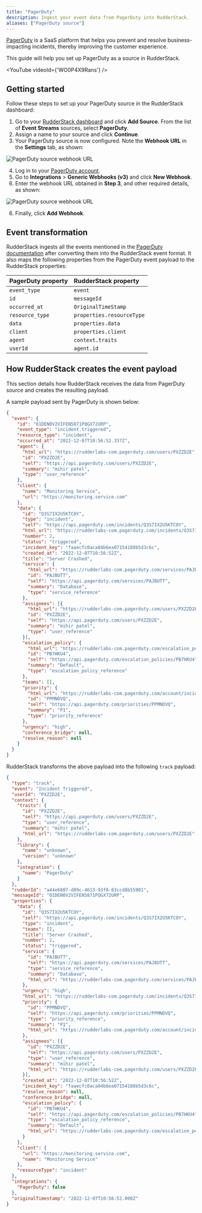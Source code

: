 ```yaml
---
title: "PagerDuty"
description: Ingest your event data from PagerDuty into RudderStack.
aliases: ["PagerDuty source"]
---
```


[PagerDuty](https://www.PagerDuty.com/) is a SaaS platform that helps you prevent and resolve business-impacting incidents, thereby improving the customer experience.

This guide will help you set up PagerDuty as a source in RudderStack.

<YouTube
  videoId={'WO0P4X9Rans'}
/>

## Getting started

Follow these steps to set up your PagerDuty source in the RudderStack dashboard:

1. Go to your [RudderStack dashboard](https://app.rudderstack.com/) and click **Add Source**. From the list of **Event Streams** sources, select **PagerDuty**.
2. Assign a name to your source and click **Continue**.
3. Your PagerDuty source is now configured. Note the **Webhook URL** in the **Settings** tab, as shown:

<img src="../../../assets/event-stream-sources/pagerduty-source.png" alt="PagerDuty source webhook URL" />

4. Log in to your <a href="https://app.pagerduty.com/">PagerDuty account</a>. 
5. Go to **Integrations** > **Generic Webhooks (v3)** and click **New Webhook**. 
6. Enter the webhook URL obtained in **Step 3**, and other required details, as shown:

<img src="../../../assets/event-stream-sources/pagerduty-source-webhook.png" alt="PagerDuty source webhook URL" />

6. Finally, click **Add Webhook**. 

## Event transformation

RudderStack ingests all the events mentioned in the [PagerDuty documentation](https://developer.pagerduty.com/docs/ZG9jOjQ1MTg4ODQ0-overview#event-types) after converting them into the RudderStack event format. It also maps the following properties from the PagerDuty event payload to the RudderStack properties:

| PagerDuty property  | RudderStack property| 
| :------------------ | :------------- |
| `event_type`  | `event`    | 
| `id`        | `messageId`        | 
| `occurred_at` | `OriginalTimeStamp`        | 
| `resource_type`        | `properties.resourceType`|
| `data`     | `properties.data`   | 
| `client`    | `properties.client`  |
| `agent`     | `context.traits`   |
| `userId`  | `agent.id`    | 

## How RudderStack creates the event payload

This section details how RudderStack receives the data from PagerDuty source and creates the resulting payload.

A sample payload sent by PagerDuty is shown below:

```json
{
  "event": {
    "id": "01DEN0V2VIFEN5871PQGX72URP",
    "event_type": "incident.triggered",
    "resource_type": "incident",
    "occurred_at": "2022-12-07T10:56:52.337Z",
    "agent": {
      "html_url": "https://rudderlabs-com.pagerduty.com/users/PXZZD2E",
      "id": "PXZZD2E",
      "self": "https://api.pagerduty.com/users/PXZZD2E",
      "summary": "mihir patel",
      "type": "user_reference"
    },
    "client": {
      "name": "Monitoring Service",
      "url": "https://monitoring.service.com"
    },
    "data": {
      "id": "Q3S7IX2U5KTCOY",
      "type": "incident",
      "self": "https://api.pagerduty.com/incidents/Q3S7IX2U5KTCOY",
      "html_url": "https://rudderlabs-com.pagerduty.com/incidents/Q3S7IX2U5KTCOY",
      "number": 2,
      "status": "triggered",
      "incident_key": "faaecfc0aca04b6ea07154188b5d3c6c",
      "created_at": "2022-12-07T10:56:52Z",
      "title": "Server Crashed",
      "service": {
        "html_url": "https://rudderlabs-com.pagerduty.com/services/PAJBUTT",
        "id": "PAJBUTT",
        "self": "https://api.pagerduty.com/services/PAJBUTT",
        "summary": "Database",
        "type": "service_reference"
      },
      "assignees": [{
        "html_url": "https://rudderlabs-com.pagerduty.com/users/PXZZD2E",
        "id": "PXZZD2E",
        "self": "https://api.pagerduty.com/users/PXZZD2E",
        "summary": "mihir patel",
        "type": "user_reference"
      }],
      "escalation_policy": {
        "html_url": "https://rudderlabs-com.pagerduty.com/escalation_policies/PB7HKU4",
        "id": "PB7HKU4",
        "self": "https://api.pagerduty.com/escalation_policies/PB7HKU4",
        "summary": "Default",
        "type": "escalation_policy_reference"
      },
      "teams": [],
      "priority": {
        "html_url": "https://rudderlabs-com.pagerduty.com/account/incident_priorities",
        "id": "PPMNDVQ",
        "self": "https://api.pagerduty.com/priorities/PPMNDVQ",
        "summary": "P1",
        "type": "priority_reference"
      },
      "urgency": "high",
      "conference_bridge": null,
      "resolve_reason": null
    }
  }
}
```

RudderStack transforms the above payload into the following <Link to="/event-spec/standard-events/track/">`track`</Link> payload:

```json
{
  "type": "track",
  "event": "Incident Triggered",
  "userId": "PXZZD2E",
  "context": {
    "traits": {
      "id": "PXZZD2E",
      "self": "https://api.pagerduty.com/users/PXZZD2E",
      "type": "user_reference",
      "summary": "mihir patel",
      "html_url": "https://rudderlabs-com.pagerduty.com/users/PXZZD2E"
    },
    "library": {
      "name": "unknown",
      "version": "unknown"
    },
    "integration": {
      "name": "PagerDuty"
    }
  },
  "rudderId": "a44e6807-d09c-4613-93f8-83ccd8b55901",
  "messageId": "01DEN0V2VIFEN5871PQGX72URP",
  "properties": {
    "data": {
      "id": "Q3S7IX2U5KTCOY",
      "self": "https://api.pagerduty.com/incidents/Q3S7IX2U5KTCOY",
      "type": "incident",
      "teams": [],
      "title": "Server Crashed",
      "number": 2,
      "status": "triggered",
      "service": {
        "id": "PAJBUTT",
        "self": "https://api.pagerduty.com/services/PAJBUTT",
        "type": "service_reference",
        "summary": "Database",
        "html_url": "https://rudderlabs-com.pagerduty.com/services/PAJBUTT"
      },
      "urgency": "high",
      "html_url": "https://rudderlabs-com.pagerduty.com/incidents/Q3S7IX2U5KTCOY",
      "priority": {
        "id": "PPMNDVQ",
        "self": "https://api.pagerduty.com/priorities/PPMNDVQ",
        "type": "priority_reference",
        "summary": "P1",
        "html_url": "https://rudderlabs-com.pagerduty.com/account/incident_priorities"
      },
      "assignees": [{
        "id": "PXZZD2E",
        "self": "https://api.pagerduty.com/users/PXZZD2E",
        "type": "user_reference",
        "summary": "mihir patel",
        "html_url": "https://rudderlabs-com.pagerduty.com/users/PXZZD2E"
      }],
      "created_at": "2022-12-07T10:56:52Z",
      "incident_key": "faaecfc0aca04b6ea07154188b5d3c6c",
      "resolve_reason": null,
      "conference_bridge": null,
      "escalation_policy": {
        "id": "PB7HKU4",
        "self": "https://api.pagerduty.com/escalation_policies/PB7HKU4",
        "type": "escalation_policy_reference",
        "summary": "Default",
        "html_url": "https://rudderlabs-com.pagerduty.com/escalation_policies/PB7HKU4"
      }
    },
    "client": {
      "url": "https://monitoring.service.com",
      "name": "Monitoring Service"
    },
    "resourceType": "incident"
  },
  "integrations": {
    "PagerDuty": false
  },
  "originalTimestamp": "2022-12-07T10:56:52.000Z"
}
```
